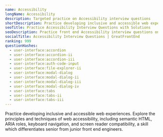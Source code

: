 ```yaml
---
name: Accessibility
longName: Accessibility
description: Targeted practice on Accessibility interview questions
shortDescription: Practice developing inclusive and accessible web experiences.
seoTitle: Practice Accessibility Interview Questions with Solutions
seoDescription: Practice front end Accessibility interview questions on semantic HTML, ARIA, and screen readers. Code in-browser with curated solutions from ex-interviewers.
socialTitle: Accessibility Interview Questions | GreatFrontEnd
ranking: 999
questionHashes:
  - user-interface:accordion
  - user-interface:accordion-ii
  - user-interface:accordion-iii
  - user-interface:auth-code-input
  - user-interface:file-explorer-ii
  - user-interface:modal-dialog
  - user-interface:modal-dialog-ii
  - user-interface:modal-dialog-iii
  - user-interface:modal-dialog-iv
  - user-interface:tabs
  - user-interface:tabs-ii
  - user-interface:tabs-iii
---
```


Practice developing inclusive and accessible web experiences. Explore the principles and techniques of web accessibility, including semantic HTML, ARIA roles, keyboard navigation, and screen reader compatibility, a skill which differentiates senior from junior front end engineers.

